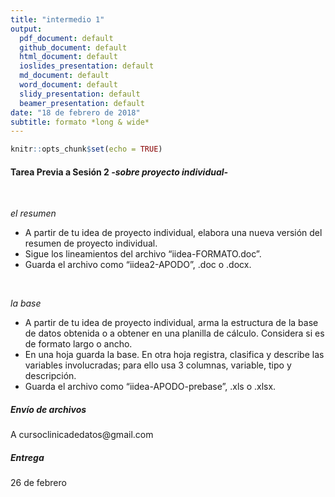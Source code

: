 ```yaml
---
title: "intermedio 1"
output:
  pdf_document: default
  github_document: default
  html_document: default
  ioslides_presentation: default
  md_document: default
  word_document: default
  slidy_presentation: default
  beamer_presentation: default
date: "18 de febrero de 2018"
subtitle: formato *long & wide*
---
```

\pagenumbering{gobble}
\pagenumbering{arabic} 
\setlength{\parskip}{2pt}

```r
knitr::opts_chunk$set(echo = TRUE)
```

#### Tarea Previa a Sesión 2 _-sobre proyecto individual-_
&nbsp;

_el resumen_
&nbsp;

- A partir de tu idea de proyecto individual, elabora una nueva versión del resumen de proyecto individual. 
- Sigue los lineamientos del archivo “iidea-FORMATO.doc”. 
- Guarda el archivo como “iidea2-APODO”, .doc o .docx.

&nbsp;

_la base_
&nbsp;

- A partir de tu idea de proyecto individual, arma la estructura de la base de datos obtenida o a obtener en una planilla de cálculo. Considera si es de formato largo o ancho. 
- En una hoja guarda la base. En otra hoja registra, clasifica y describe las variables involucradas; para ello usa 3 columnas, variable, tipo y descripción. 
- Guarda el archivo como “iidea-APODO-prebase”, .xls o .xlsx.
&nbsp;


##### Envío de archivos

A cursoclinicadedatos@gmail.com
&nbsp;

##### Entrega 

26 de febrero



